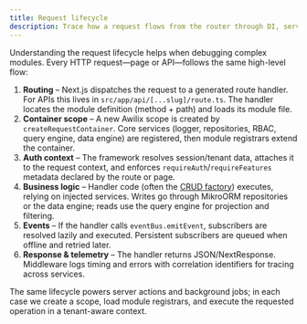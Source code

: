 ```yaml
---
title: Request lifecycle
description: Trace how a request flows from the router through DI, services, and persistence.
---
```


Understanding the request lifecycle helps when debugging complex modules. Every HTTP request—page or API—follows the same high-level flow:

1. **Routing** – Next.js dispatches the request to a generated route handler. For APIs this lives in `src/app/api/[...slug]/route.ts`. The handler locates the module definition (method + path) and loads its module file.
2. **Container scope** – A new Awilix scope is created by `createRequestContainer`. Core services (logger, repositories, RBAC, query engine, data engine) are registered, then module registrars extend the container.
3. **Auth context** – The framework resolves session/tenant data, attaches it to the request context, and enforces `requireAuth`/`requireFeatures` metadata declared by the route or page.
4. **Business logic** – Handler code (often the [CRUD factory](../api/crud-factory)) executes, relying on injected services. Writes go through MikroORM repositories or the data engine; reads use the query engine for projection and filtering.
5. **Events** – If the handler calls `eventBus.emitEvent`, subscribers are resolved lazily and executed. Persistent subscribers are queued when offline and retried later.
6. **Response & telemetry** – The handler returns JSON/NextResponse. Middleware logs timing and errors with correlation identifiers for tracing across services.

The same lifecycle powers server actions and background jobs; in each case we create a scope, load module registrars, and execute the requested operation in a tenant-aware context.
